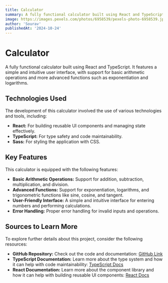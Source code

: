 ```yaml
---
title: Calculator
summary: A fully functional calculator built using React and TypeScript.
image: https://images.pexels.com/photos/6958539/pexels-photo-6958539.jpeg?auto=compress&cs=tinysrgb&w=600
author: 'Sourav'
publishedAt: '2024-10-24'
---
```


# Calculator

A fully functional calculator built using React and TypeScript. It features a simple and intuitive user interface, with support for basic arithmetic operations and more advanced functions such as exponentiation and logarithms.

## Technologies Used

The development of this calculator involved the use of various technologies and tools, including:

* **React:** For building reusable UI components and managing state effectively.
* **TypeScript:** For type safety and code maintainability.
* **Sass:** For styling the application with CSS.

## Key Features

This calculator is equipped with the following features:

* **Basic Arithmetic Operations:** Support for addition, subtraction, multiplication, and division.
* **Advanced Functions:** Support for exponentiation, logarithms, and trigonometric functions like sine, cosine, and tangent.
* **User-Friendly Interface:** A simple and intuitive interface for entering numbers and performing calculations.
* **Error Handling:** Proper error handling for invalid inputs and operations.

## Sources to Learn More

To explore further details about this project, consider the following resources:

* **GitHub Repository:** Check out the code and documentation: [GitHub Link](#)
* **TypeScript Documentation:** Learn more about the type system and how it can help with code maintainability: [TypeScript Docs](https://www.typescriptlang.org/docs/)
* **React Documentation:** Learn more about the component library and how it can help with building reusable UI components: [React Docs](https://reactjs.org/docs/getting-started.html)
